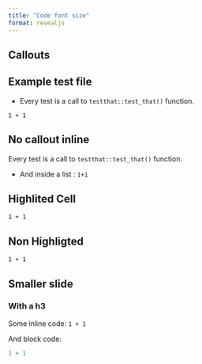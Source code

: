 ```yaml
---
title: "Code font size"
format: revealjs
---
```


## Callouts

:::{.callout-tip}

## Example test file

- Every test is a call to `testthat::test_that()` function.

````.python
1 + 1
````

:::

## No callout inline 

Every test is a call to `testthat::test_that()` function.

- And inside a list : `1+1`

## Highlited Cell

````.python
1 + 1
````

## Non Highligted

````
1 + 1
````

## Smaller slide {.smaller}

### With a h3 

Some inline code: `1 + 1`

And block code:

```.r
1 + 1
```


